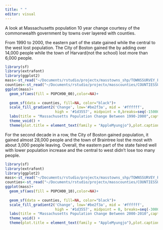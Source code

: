 ```yaml
---
title: " "
editor: visual
---
```

A look at Massachusetts population 10 year change courtesy of the commonwealth government by towns over layered with counties.
<p>From 1990 to 2000, the eastern part of the state gained while the central to the west lost population. The City of Boston gained the by adding over 14,000 people while the town of Harvard(not the school) lost more than 6,000 people.</P> 

```r
library(sf)
library(extrafont) 
library(ggplot2)
mass<-st_read("~/Documents/rstudio/projectx/masstowns_shp/TOWNSSURVEY_POLY.shp")
counties<-st_read("~/Documents/rstudio/projectx/masscounties/COUNTIESSURVEY_POLYM.shp")
ggplot(mass)+
  geom_sf(aes(fill = POPCH90_00),color=NA)+
  
  geom_sf(data = counties, fill=NA, color="black")+
  scale_fill_gradient2('Change', low='#be2f3a', mid = '#ffffff', 
                       high = '#1d3557', midpoint = 0,breaks=seq(-15000,15000,5000)) +
  labs(title = "Massachusetts Population Change Between 1990-2000",caption = "sources::MassGIS.gov\njamesstats.github.io/projectx/", subtitle = "Changes by towns")+
  theme_void() +
  theme(plot.title = element_text(family = "AppleMyungjo"),plot.caption = element_text(face = "italic",family = "AppleMyungjo"), plot.subtitle = element_text(family = "AppleMyungjo", size = 12))  

```

<p>For the second decade in a row, the City of Boston gained population, it gained almost 28,000 people and the town of Braintree lost the most with about 3,000 people leaving. Overall, the eastern part of the state faired well with lower population increase and the central to west didn't lose too many people.</p>

```r
library(sf)
library(extrafont) 
library(ggplot2)
mass<-st_read("~/Documents/rstudio/projectx/masstowns_shp/TOWNSSURVEY_POLY.shp")
counties<-st_read("~/Documents/rstudio/projectx/masscounties/COUNTIESSURVEY_POLYM.shp")
ggplot(mass)+
  geom_sf(aes(fill = POPCH00_10),color=NA)+
  
  geom_sf(data = counties, fill=NA, color="black")+
  scale_fill_gradient2('Change', low='#be2f3a', mid = '#ffffff', 
                       high = '#1d3557', midpoint = 0, breaks=seq(-30000,30000,3000)) +
  labs(title = "Massachusetts Population Change Between 2000-2010",caption = "sources::MassGIS.gov\njamesstats.github.io/projectx/", subtitle = "Changes by towns")+
  theme_void() +
  theme(plot.title = element_text(family = "AppleMyungjo"),plot.caption = element_text(face = "italic",family = "AppleMyungjo"), plot.subtitle = element_text(family = "AppleMyungjo", size = 12))   

```

